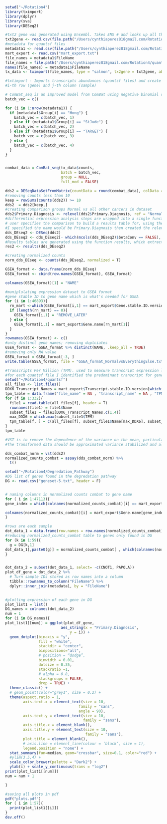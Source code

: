 
```r
setwd("~/Rotation4")
library(tximport)
library(dplyr)
library(sva)
library(DESeq2)

#txt2 gene was generated using Ensembl. Takes ENS # and looks up all the transcripts and genes 
txt2gene <- read.csv(file.path("/Users/cynthiaperez818gmail.com/Rotation4/tx2gene_table.csv"))
#metadata for quantsf files 
metadata1 <- read.csv(file.path("/Users/cynthiaperez818gmail.com/Rotation4/200221_RNAseq_dataset_v3.csv"))
mart_export <- read.csv("mart_export.txt")
file_names = metadata1$FileName
file_names = file.path("/Users/cynthiaperez818gmail.com/Rotation4/quantsf", file_names)
names(file_names) = metadata1$FileName
tx_data <- tximport(file_names, type = "salmon", tx2gene = txt2gene, abundanceCol = "TPM", countsCol = "NumReads", lengthCol = "EffectiveLength" )

#txtimport - Imports transcripts abundances (quantsf files) and create table with un-normalized read counts
#i-th row (gene) and j-th column (sample)

```

```r
# ComBat_seq is an improved model from ComBat using negative binomial regression, which specifically targets RNA-Seq count data.
batch_vec = c()

for (i in 1:nrow(metadata1)) {
  if (metadata1$Group[i] == "Hong") {
    batch_vec = c(batch_vec, 1)
  } else if (metadata1$Group[i] == "StJude") {
    batch_vec = c(batch_vec, 2)
  } else if (metadata1$Group[i] == "TARGET") {
    batch_vec = c(batch_vec, 3)
  } else {
    batch_vec = c(batch_vec, 4)
  }
}


combat_data = ComBat_seq(tx_data$counts,
                         batch = batch_vec,
                         group = NULL,
                         full_mod = FALSE)
```

```r

dds2 = DESeqDataSetFromMatrix(countData = round(combat_data), colData = metadata1, design = ~ Primary.Diagnosis)
#removing counts less than 10 
keep = rowSums(counts(dds2)) >= 10
dds2  = dds2[keep,]
#creating comparison groups Normal vs all other cancers in dataset 
dds2$Primary.Diagnosis <- relevel(dds2$Primary.Diagnosis, ref = "Normal")
#differential expression analysis steps are wrapped into a single function, DESeq
# user specifies the comparison to build a results table for, using the name or contrast 
#I specified the name would be Primary.Diagnosis then created the relevels 
dds_DEseq2 <- DESeq(dds2)
dds_DEseq2 <- dds_DEseq2[- which(mcols(dds_DEseq2)$betaConv == FALSE), ]
#Results tables are generated using the function results, which extracts a results table with log2 fold changes, p values and adjusted p values. 
res2 <- results(dds_DEseq2)
```

```r
#creating normalized counts
norm_dds_DEseq <- counts(dds_DEseq2, normalized = T)

GSEA_format <- data.frame(norm_dds_DEseq)
GSEA_format <- cbind(row.names(GSEA_format), GSEA_format)

colnames(GSEA_format)[1] = "NAME"

#maniplulating expression dataset to GSEA format 
#gene stable ID to gene name which is what's needed for GSEA 
for (i in 1:46893){
  rn_mart <-which(GSEA_format[i,1] == mart_export$Gene.stable.ID.version)
  if (length(rn_mart) == 0){
    GSEA_format[i,1] = "REMOVE_LATER"
  } else {
    GSEA_format[i,1] = mart_export$Gene.name[rn_mart[1]]
  }
}
rownames(GSEA_format) <- c()
#only distinct gene names; removing duplciates 
GSEA_format <- GSEA_format %>% distinct(NAME, .keep_all = TRUE)
#removing only NA value 
GSEA_format = GSEA_format[-3, ]
write.table(GSEA_format, file = "GSEA_format_NormalvsEverythingElse.txt", sep="\t", row.names = FALSE, col.names = TRUE, quote = FALSE)
```

```r
#Transcripts Per Million (TPM). used to measure transcript expression levels
#for each quantsf file I identified the predominant transcript for gene DDX6. I was going to order primers to amplify DDX6 in my cells I wanted to see if the transcript for DDX6 was the same. 
setwd("~/Rotation4/quantsf")
all_files <- list.files()
DDX6_Transcript_Names = mart_export$Transcript.stable.ID.version[which(mart_export$Gene.name == "DDX6")]
tpm_table = data.frame("file_name" = NA , "transcript_name" = NA , "TPM" = NA)
for (f in 1:332){
  file1 = read.table(all_files[f], header = T)
  rownames(file1) = file1$Name
  subset_file1 = file1[DDX6_Transcript_Names,c(1,4)]
  max_DDX6 = which.max(subset_file1$TPM)
  tpm_table[f, ] = c(all_files[f], subset_file1$Name[max_DDX6], subset_file1$TPM[max_DDX6])
}
tpm_table
```

```r
#VST is to remove the dependence of the variance on the mean, particularly the high variance of the logarithm of count data when the mean is low
#The transformed data should be approximated variance stabilized and also includes correction for size factors or normalization factors. The transformed data is on the log2 scale for large counts.

dds_combat_norm = vst(dds2)
normalized_counts_combat = assay(dds_combat_norm) %>%
  t()

```

```r
setwd("~/Rotation4/Degredation_Pathway")
#DG list of genes found in the degredation pathway 
DG <- read.csv("geneset-5.txt", header = F)


# naming columns in normalized counts combat to gene name 
for ( i in 1:47113){
gene_index = which(colnames(normalized_counts_combat)[i] == mart_export$Gene.stable.ID.version)

colnames(normalized_counts_combat)[i] = mart_export$Gene.name[gene_index[1]]  
}

#rows are each sample 
dot_data_1 = data.frame(row.names = row.names(normalized_counts_combat))
#reducing normalized_counts_combat table to genes only found in DG 
for (k in 1:59){
  g = DG[k,1]
dot_data_1[,paste0(g)] = normalized_counts_combat[ , which(colnames(normalized_counts_combat) == g)]
}


dot_data_2 = subset(dot_data_1, select= -c(CNOT1, PAPOLA))
plot_df_gene = dot_data_2 %>%
  # Turn sample IDs stored as row names into a column
  tibble::rownames_to_column("FileName") %>%
  dplyr::inner_join(metadata1, by = "FileName")
  
```

```r
#plotting expression of each gene in DG 
plot_list1 = list()
DG_names = colnames(dot_data_2)
num = 1
for (i in DG_names){
plot_list1[[num]] = ggplot(plot_df_gene,
                         aes_string(x = "Primary.Diagnosis",
                             y = i)) +
  geom_dotplot(binaxis = "y",
               fill = "white",
               stackdir = "center",
               binpositions="all",
               # position = “dodge”,
               binwidth = 0.01,
               dotsize = 0.35,
               stackratio =1,
               # alpha = 0.8,
               stackgroups = FALSE,
               drop = TRUE) +
  theme_classic() +
  # geom_point(color="grey1", size = 0.2) +
  theme(aspect.ratio = 1,
        axis.text.x = element_text(size = 10,
                                 family = "sans",
                                 angle = 90),
        axis.text.y = element_text(size = 10,
                                   family = "sans"),
        axis.title.x = element_blank(),
        axis.title.y = element_text(size = 10,
                                    family = "sans"),
        plot.title = element_blank(),
        # axis.line = element_line(colour = ‘black’, size = 1),
        legend.position = "none") +
  stat_summary(fun=median, geom="crossbar", size=0.1, color="red") +
  #ylim(3.5,4) +
  scale_color_brewer(palette = "Dark2") +
  ylab(i) + scale_y_continuous(trans = "log2")
print(plot_list1[[num]])
num = num + 1

}
```

```r
#saving all plots in pdf 
pdf("plots.pdf")
for ( i in 1:57){
  print(plot_list1[[i]])
}
dev.off()
```


